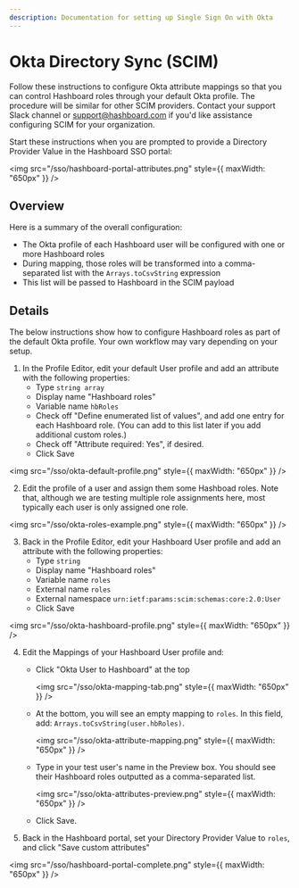 ```yaml
---
description: Documentation for setting up Single Sign On with Okta
---
```


# Okta Directory Sync (SCIM)

Follow these instructions to configure Okta attribute mappings so that you can control Hashboard roles through your default Okta profile. The procedure will be similar for other SCIM providers. Contact your support Slack channel or [support@hashboard.com](mailto:support@hashboard.com) if you'd like assistance configuring SCIM for your organization.

Start these instructions when you are prompted to provide a Directory Provider Value in the Hashboard SSO portal:

<img
  src="/sso/hashboard-portal-attributes.png"
  style={{ maxWidth: "650px" }}
/>

## Overview

Here is a summary of the overall configuration:

* The Okta profile of each Hashboard user will be configured with one or more Hashboard roles
* During mapping, those roles will be transformed into a comma-separated list with the `Arrays.toCsvString` expression
* This list will be passed to Hashboard in the SCIM payload

## Details

The below instructions show how to configure Hashboard roles as part of the default Okta profile. Your own workflow may vary depending on your setup.

1. In the Profile Editor, edit your default User profile and add an attribute with the following properties:
    * Type `string array`
    * Display name "Hashboard roles"
    * Variable name `hbRoles`
    * Check off "Define enumerated list of values", and add one entry for each Hashboard role. (You can add to this list later if you add additional custom roles.)
    * Check off "Attribute required: Yes", if desired.
    * Click Save

<img
  src="/sso/okta-default-profile.png"
  style={{ maxWidth: "650px" }}
/>

2. Edit the profile of a user and assign them some Hashboad roles. Note that, although we are testing multiple role assignments here, most typically each user is only assigned one role.

<img
  src="/sso/okta-roles-example.png"
  style={{ maxWidth: "650px" }}
/>


3. Back in the Profile Editor, edit your Hashboard User profile and add an attribute with the following properties:
    * Type `string`
    * Display name "Hashboard roles"
    * Variable name `roles`
    * External name `roles`
    * External namespace `urn:ietf:params:scim:schemas:core:2.0:User`
    * Click Save

<img
  src="/sso/okta-hashboard-profile.png"
  style={{ maxWidth: "650px" }}
/>


4. Edit the Mappings of your Hashboard User profile and:
    * Click "Okta User to Hashboard" at the top

      <img
      src="/sso/okta-mapping-tab.png"
      style={{ maxWidth: "650px" }}
      />

    * At the bottom, you will see an empty mapping to `roles`. In this field, add: `Arrays.toCsvString(user.hbRoles)`.

      <img
      src="/sso/okta-attribute-mapping.png"
      style={{ maxWidth: "650px" }}
      />
    * Type in your test user's name in the Preview box. You should see their Hashboard roles outputted as a comma-separated list.

      <img
      src="/sso/okta-attributes-preview.png"
      style={{ maxWidth: "650px" }}
      />
    * Click Save.






5. Back in the Hashboard portal, set your Directory Provider Value to `roles`, and click "Save custom attributes"

<img
  src="/sso/hashboard-portal-complete.png"
  style={{ maxWidth: "650px" }}
/>
